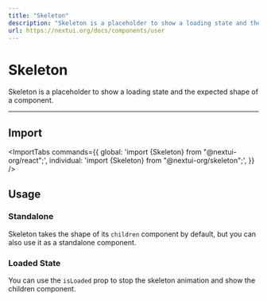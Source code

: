 ```yaml
---
title: "Skeleton"
description: "Skeleton is a placeholder to show a loading state and the expected shape of a component."
url: https://nextui.org/docs/components/user
---
```


# Skeleton

Skeleton is a placeholder to show a loading state and the expected shape of a component.

<ComponentLinks component="skeleton" />

---

## Import

<ImportTabs
  commands={{
    global: 'import {Skeleton} from "@nextui-org/react";',
    individual: 'import {Skeleton} from "@nextui-org/skeleton";',
  }}
/>

## Usage

<CodeDemo title="Usage" files={skeletonContent.usage} />

### Standalone

Skeleton takes the shape of its `children` component by default, but you can also use 
it as a standalone component.

<CodeDemo title="Standalone" files={skeletonContent.standalone} />


### Loaded State

You can use the `isLoaded` prop to stop the skeleton animation and show the children component.

<CodeDemo title="Loaded State" files={skeletonContent.loaded} />